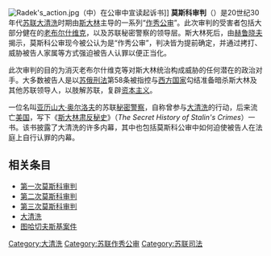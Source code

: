 {{unreferenced|time=2011-09-23T13:16:01+00:00}}
[[File:Radek's_action.jpg|thumb]]（中）在公审中宣读起诉书]]
'''莫斯科审判'''（{{lang-ru|'''Московские процессы'''}}）是20世纪30年代[[苏联|苏联]][[大清洗|大清洗]]时期由[[斯大林|斯大林]]主导的一系列“[[作秀公审|作秀公审]]”。此次审判的受害者包括大部分健在的[[老布尔什维克|老布尔什维克]]，以及苏联秘密警察的领导层。斯大林死后，由[[赫鲁晓夫|赫鲁晓夫]]揭示，莫斯科公审现今被公认为是“作秀公审”，判决皆为提前确定，并通过拷打、威胁被告人家属等方式强迫被告人认罪以便正当化。

此次审判的目的为消灭老布尔什维克等对斯大林统治构成威胁的任何潜在的政治对手。大多数被告人是以[[俄罗斯苏维埃联邦社会主义共和国|苏俄]][[俄罗斯苏维埃联邦社会主义共和国刑法|刑法]]第58条被指控与[[西方国家|西方国家]]勾结准备暗杀斯大林及其他苏联领导人，以肢解苏联，复辟[[资本主义|资本主义]]。

一位名叫[[亚历山大·米哈伊洛维奇·奥尔洛夫|亚历山大·奥尔洛夫]]的苏联[[秘密警察|秘密警察]]，自称曾参与[[大清洗|大清洗]]的行动，后来流亡[[美国|美国]]，写下《[[斯大林肃反秘史|斯大林肃反秘史]]》（''The Secret History of Stalin's Crimes''）一书。该书披露了大清洗的许多内幕，其中也包括莫斯科公审中如何迫使被告人在法庭上自行认罪的内幕。
==相关条目==
*[[第一次莫斯科审判|第一次莫斯科审判]]
*[[第二次莫斯科审判|第二次莫斯科审判]]
*[[第三次莫斯科审判|第三次莫斯科审判]]
*[[大清洗|大清洗]]
*[[图哈切夫斯基案件|图哈切夫斯基案件]]

{{约瑟夫·斯大林}}

[[Category:大清洗|Category:大清洗]]
[[Category:苏联作秀公审|Category:苏联作秀公审]]
[[Category:苏联司法|Category:苏联司法]]